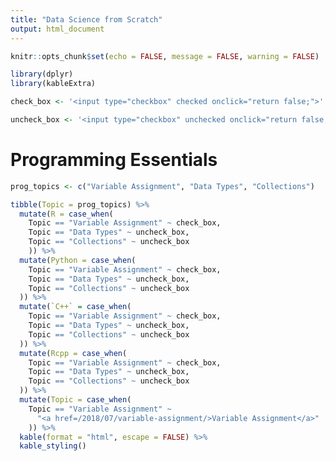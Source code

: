 ```yaml
---
title: "Data Science from Scratch"
output: html_document
---
```


```r
knitr::opts_chunk$set(echo = FALSE, message = FALSE, warning = FALSE)
```

```r
library(dplyr)
library(kableExtra)

check_box <- '<input type="checkbox" checked onclick="return false;">'

uncheck_box <- '<input type="checkbox" unchecked onclick="return false;">'
```


# Programming Essentials

```r
prog_topics <- c("Variable Assignment", "Data Types", "Collections")

tibble(Topic = prog_topics) %>% 
  mutate(R = case_when(
    Topic == "Variable Assignment" ~ check_box,
    Topic == "Data Types" ~ uncheck_box,
    Topic == "Collections" ~ uncheck_box
    )) %>% 
  mutate(Python = case_when(
    Topic == "Variable Assignment" ~ check_box,
    Topic == "Data Types" ~ uncheck_box,
    Topic == "Collections" ~ uncheck_box
  )) %>% 
  mutate(`C++` = case_when(
    Topic == "Variable Assignment" ~ check_box,
    Topic == "Data Types" ~ uncheck_box,
    Topic == "Collections" ~ uncheck_box
  )) %>% 
  mutate(Rcpp = case_when(
    Topic == "Variable Assignment" ~ check_box,
    Topic == "Data Types" ~ uncheck_box,
    Topic == "Collections" ~ uncheck_box
  )) %>% 
  mutate(Topic = case_when(
    Topic == "Variable Assignment" ~ 
      "<a href=/2018/07/variable-assignment/>Variable Assignment</a>"
    )) %>% 
  kable(format = "html", escape = FALSE) %>% 
  kable_styling()
```

